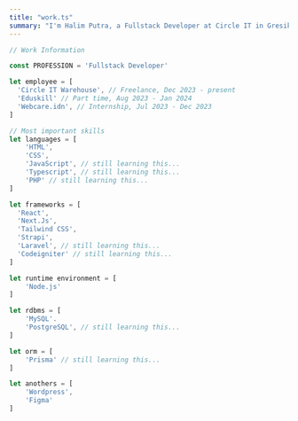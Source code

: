 ```yaml
---
title: "work.ts"
summary: "I'm Halim Putra, a Fullstack Developer at Circle IT in Gresik, Indonesia. I specialize in CSS, HTML, JavaScript, and I have experience with frameworks like React, Next, and Tailwind CSS. Join me in exploring the world of web development!"
---
```


```ts
// Work Information

const PROFESSION = 'Fullstack Developer'

let employee = [
  'Circle IT Warehouse', // Freelance, Dec 2023 - present
  'Eduskill' // Part time, Aug 2023 - Jan 2024
  'Webcare.idn', // Internship, Jul 2023 - Dec 2023
]

// Most important skills
let languages = [
    'HTML', 
    'CSS', 
    'JavaScript', // still learning this...
    'Typescript', // still learning this...
    'PHP' // still learning this...
]

let frameworks = [
  'React',
  'Next.Js',
  'Tailwind CSS',
  'Strapi',
  'Laravel', // still learning this...
  'Codeigniter' // still learning this...
]

let runtime environment = [
    'Node.js' 
]

let rdbms = [
    'MySQL'.
    'PostgreSQL', // still learning this...
]

let orm = [
    'Prisma' // still learning this...
]

let anothers = [
    'Wordpress',
    'Figma'
]
```
